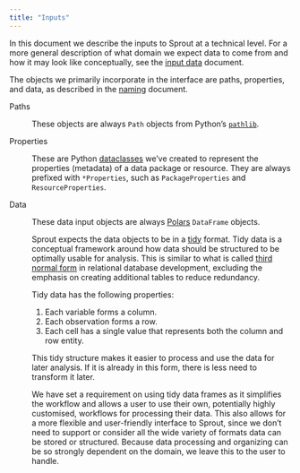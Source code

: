 ```yaml
---
title: "Inputs"
---
```


In this document we describe the inputs to Sprout at a technical level.
For a more general description of what domain we expect data to come
from and how it may look like conceptually, see the [input
data](/docs/design/architecture/input-data.qmd#input-data) document.

The objects we primarily incorporate in the interface are paths,
properties, and data, as described in the
[naming](/docs/design/architecture/naming.qmd#naming) document.

Paths

:   These objects are always `Path` objects from Python's
    [`pathlib`](https://docs.python.org/3/library/pathlib.html).

Properties

:   These are Python
    [dataclasses](https://docs.python.org/3/library/dataclasses.html)
    we've created to represent the properties (metadata) of a data
    package or resource. They are always prefixed with `*Properties`,
    such as `PackageProperties` and `ResourceProperties`.

Data

:   These data input objects are always
    [Polars](https://decisions.seedcase-project.org/why-polars-for-data-cleaning/)
    `DataFrame` objects.

:   Sprout expects the data objects to be in a
    [tidy](https://vita.had.co.nz/papers/tidy-data.html) format.
    Tidy data is a conceptual framework around how data
    should be structured to be optimally usable for analysis. This is
    similar to what is called [third normal
    form](https://en.wikipedia.org/wiki/Third_normal_form) in relational
    database development, excluding the emphasis on creating additional
    tables to reduce redundancy.

:   Tidy data has the following properties:

    1.  Each variable forms a column.
    2.  Each observation forms a row.
    3.  Each cell has a single value that represents both the column and
        row entity.

    This tidy structure makes it easier to process and use the data for later
    analysis. If it is already in this form, there is less need to
    transform it later.

:   We have set a requirement on using tidy data frames as it simplifies
    the workflow and allows a user to use their own, potentially highly
    customised, workflows for processing their data. This also allows for a more flexible and user-friendly
    interface to Sprout, since we don't need to support or consider all
    the wide variety of formats data can be stored or structured.
    Because data processing and organizing can be so strongly dependent
    on the domain, we leave this to the user to handle.
